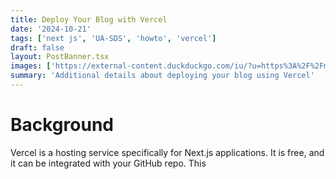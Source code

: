 ```yaml
---
title: Deploy Your Blog with Vercel
date: '2024-10-21'
tags: ['next js', 'UA-SDS', 'howto', 'vercel']
draft: false
layout: PostBanner.tsx
images: ['https://external-content.duckduckgo.com/iu/?u=https%3A%2F%2Fmms.businesswire.com%2Fmedia%2F20230511005662%2Fen%2F1791281%2F5%2Fvercel-logotype-dark.jpg&f=1&nofb=1&ipt=1754da07fc4244089f2d75f74c0a779a4b9ccd4ef03ffc5e0141370090bb170b&ipo=images']
summary: 'Additional details about deploying your blog using Vercel'
---
```


# Background

Vercel is a hosting service specifically for Next.js applications. It is free, and it can be integrated with your GitHub repo. This 